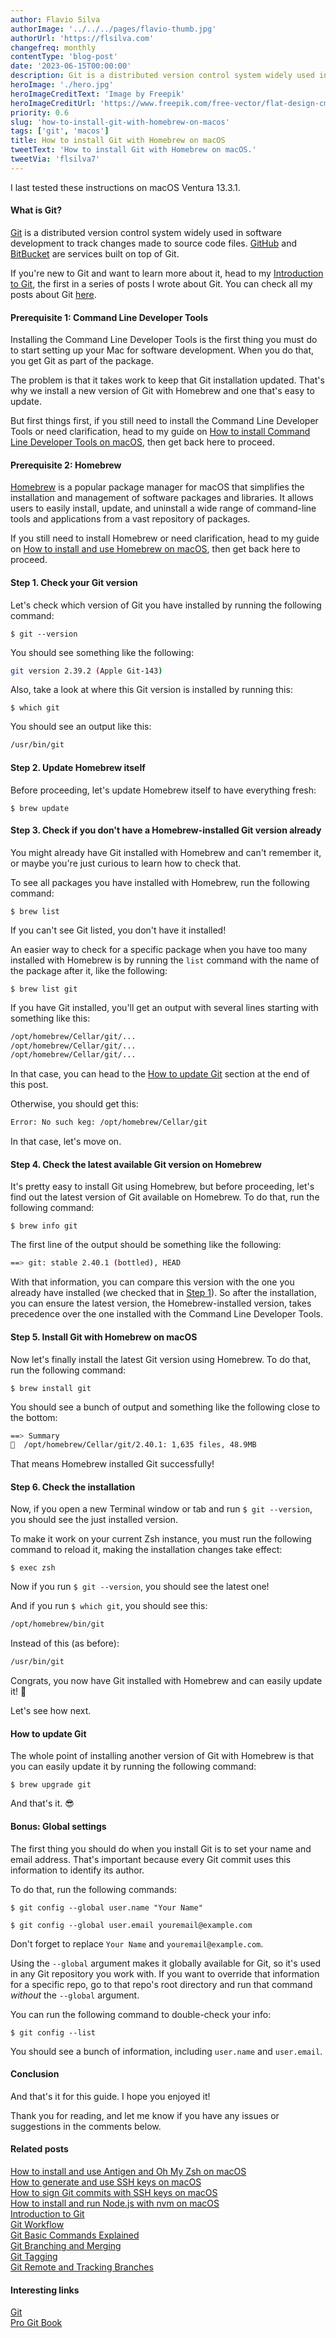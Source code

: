 ```yaml
---
author: Flavio Silva
authorImage: '../../../pages/flavio-thumb.jpg'
authorUrl: 'https://flsilva.com'
changefreq: monthly
contentType: 'blog-post'
date: '2023-06-15T00:00:00'
description: Git is a distributed version control system widely used in software development to track changes made to source code files. GitHub and BitBucket are services built on top of Git.
heroImage: './hero.jpg'
heroImageCreditText: 'Image by Freepik'
heroImageCreditUrl: 'https://www.freepik.com/free-vector/flat-design-cms-illustration_12067674.htm'
priority: 0.6
slug: 'how-to-install-git-with-homebrew-on-macos'
tags: ['git', 'macos']
title: How to install Git with Homebrew on macOS
tweetText: 'How to install Git with Homebrew on macOS.'
tweetVia: 'flsilva7'
---
```



I last tested these instructions on macOS Ventura 13.3.1.

#### What is Git?

[Git](https://git-scm.com) is a distributed version control system widely used in software development to track changes made to source code files. [GitHub](https://github.com) and [BitBucket](https://bitbucket.org) are services built on top of Git.

If you're new to Git and want to learn more about it, head to my [Introduction to Git](/blog/introducing-git/), the first in a series of posts I wrote about Git. You can check all my posts about Git [here](/blog/git/).

#### Prerequisite 1: Command Line Developer Tools

Installing the Command Line Developer Tools is the first thing you must do to start setting up your Mac for software development. When you do that, you get Git as part of the package.

The problem is that it takes work to keep that Git installation updated. That's why we install a new version of Git with Homebrew and one that's easy to update.

But first things first, if you still need to install the Command Line Developer Tools or need clarification, head to my guide on [How to install Command Line Developer Tools on macOS](/blog/how-to-install-command-line-developer-tools-on-macos/), then get back here to proceed.

#### Prerequisite 2: Homebrew

[Homebrew](https://brew.sh/) is a popular package manager for macOS that simplifies the installation and management of software packages and libraries. It allows users to easily install, update, and uninstall a wide range of command-line tools and applications from a vast repository of packages.

If you still need to install Homebrew or need clarification, head to my guide on [How to install and use Homebrew on macOS](/blog/how-to-install-and-use-homebrew-on-macos/), then get back here to proceed.

<WarningBoxNoRunDollarSign />

#### Step 1. Check your Git version

Let's check which version of Git you have installed by running the following command:

```shell
$ git --version
```

You should see something like the following:

```bash
git version 2.39.2 (Apple Git-143)
```

Also, take a look at where this Git version is installed by running this:

```shell
$ which git
```

You should see an output like this:

```bash
/usr/bin/git
```

#### Step 2. Update Homebrew itself

Before proceeding, let's update Homebrew itself to have everything fresh:

```shell
$ brew update
```

#### Step 3. Check if you don't have a Homebrew-installed Git version already

You might already have Git installed with Homebrew and can't remember it, or maybe you're just curious to learn how to check that.

To see all packages you have installed with Homebrew, run the following command:

```shell
$ brew list
```

If you can't see Git listed, you don't have it installed!

An easier way to check for a specific package when you have too many installed with Homebrew is by running the `list` command with the name of the package after it, like the following:

```shell
$ brew list git
```

If you have Git installed, you'll get an output with several lines starting with something like this:

```bash
/opt/homebrew/Cellar/git/...
/opt/homebrew/Cellar/git/...
/opt/homebrew/Cellar/git/...
```

In that case, you can head to the [How to update Git](/blog/how-to-install-git-with-homebrew-on-macos/#how-to-update-git) section at the end of this post.

Otherwise, you should get this:

```bash
Error: No such keg: /opt/homebrew/Cellar/git
```

In that case, let's move on.

#### Step 4. Check the latest available Git version on Homebrew

It's pretty easy to install Git using Homebrew, but before proceeding, let's find out the latest version of Git available on Homebrew. To do that, run the following command:

```shell
$ brew info git
```

The first line of the output should be something like the following:

```bash
==> git: stable 2.40.1 (bottled), HEAD
```

With that information, you can compare this version with the one you already have installed (we checked that in [Step 1](/blog/how-to-install-git-with-homebrew-on-macos/#step-1-check-your-git-version)). So after the installation, you can ensure the latest version, the Homebrew-installed version, takes precedence over the one installed with the Command Line Developer Tools.

#### Step 5. Install Git with Homebrew on macOS

Now let's finally install the latest Git version using Homebrew. To do that, run the following command:

```shell
$ brew install git
```

You should see a bunch of output and something like the following close to the bottom:

```bash
==> Summary
🍺  /opt/homebrew/Cellar/git/2.40.1: 1,635 files, 48.9MB
```

That means Homebrew installed Git successfully!

#### Step 6. Check the installation

Now, if you open a new Terminal window or tab and run `$ git --version`, you should see the just installed version.

To make it work on your current Zsh instance, you must run the following command to reload it, making the installation changes take effect:

```shell
$ exec zsh
```

Now if you run `$ git --version`, you should see the latest one!

And if you run `$ which git`, you should see this:

```bash
/opt/homebrew/bin/git
```

Instead of this (as before):

```bash
/usr/bin/git
```

Congrats, you now have Git installed with Homebrew and can easily update it! 🎉

Let's see how next.

#### How to update Git

The whole point of installing another version of Git with Homebrew is that you can easily update it by running the following command:

```shell
$ brew upgrade git
```

And that's it. 😎

#### Bonus: Global settings

The first thing you should do when you install Git is to set your name and email address. That's important because every Git commit uses this information to identify its author.

To do that, run the following commands:

```shell
$ git config --global user.name "Your Name"
```

```shell
$ git config --global user.email youremail@example.com
```

Don't forget to replace `Your Name` and `youremail@example.com`.

Using the `--global` argument makes it globally available for Git, so it's used in any Git repository you work with. If you want to override that information for a specific repo, go to that repo's root directory and run that command _without_ the `--global` argument.

You can run the following command to double-check your info:

```shell
$ git config --list
```

You should see a bunch of information, including `user.name` and `user.email`.

#### Conclusion

And that's it for this guide. I hope you enjoyed it!

Thank you for reading, and let me know if you have any issues or suggestions in the comments below.

#### Related posts

[How to install and use Antigen and Oh My Zsh on macOS](/blog/how-to-install-use-antigen-oh-my-zsh-macos/)<br />
[How to generate and use SSH keys on macOS](/blog/how-to-generate-use-ssh-keys-macos/)<br />
[How to sign Git commits with SSH keys on macOS](/blog/how-to-sign-git-commits-ssh-keys-macos)<br />
[How to install and run Node.js with nvm on macOS](/blog/how-to-install-nodejs-nvm-macos/)<br />
[Introduction to Git](/blog/introducing-git/)<br />
[Git Workflow](/blog/git-workflow/)<br />
[Git Basic Commands Explained](/blog/git-basic-commands-explained/)<br />
[Git Branching and Merging](/blog/git-branching-and-merging/)<br />
[Git Tagging](/blog/git-tagging/)<br />
[Git Remote and Tracking Branches](/blog/git-remote-and-tracking-branches/)

#### Interesting links

[Git](http://git-scm.com/)<br />
[Pro Git Book](https://git-scm.com/book/en/v2)
